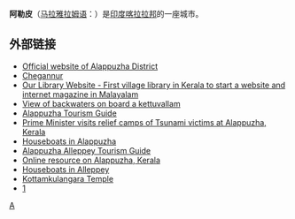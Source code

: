 {{Infobox Settlement
| name = 阿勒皮<br />ആലപ്പുഴ
| image_skyline = 
| imagesize = 
| image_caption = 
| image_flag = 
| image_shield = 
| pushpin_map = India 
| pushpin_label_position = bottom
| subdivision_type = 国家
| subdivision_name = {{IND}}
| subdivision_type1 = [[印度行政区划|邦]]
| subdivision_name1 = [[喀拉拉邦|喀拉拉邦]]
| elevation_m = 
| elevation_ft = 
| area_total_km2 = 1414
| population_as_of = 2001年
| population_total = 2105349
| population_density_km2 = auto
| timezone = [[印度标准时间|IST]]
| utc_offset = +5:30
| timezone_DST = 
| utc_offset_DST = 
| latd = 9
| latm = 29
| lats = 24
| latNS = N
| longd = 76
| longm = 19
| longs = 48
| longEW = E
| postal_code_type = 
| postal_code = 
| website =  
}}
'''阿勒皮'''（[[马拉雅拉姆语|马拉雅拉姆语]]：'''{{lang|ml|ആലപ്പുഴ}}'''）是[[印度|印度]][[喀拉拉邦|喀拉拉邦]]的一座城市。

== 外部链接 ==
* [http://alappuzha.nic.in/ Official website of Alappuzha District] {{Wayback|url=http://alappuzha.nic.in/ |date=20110621040935 }}
* [https://web.archive.org/web/20110721153326/http://www.chengannur.in/ Chegannur]
* [http://www.our-library.org/ Our Library Website - First village library in Kerala to start a website and internet magazine in Malayalam] {{Wayback|url=http://www.our-library.org/ |date=20210304060920 }}
* [http://www.flickr.com/photos/ezee123/185280254/ View of backwaters on board a kettuvallam] {{Wayback|url=http://www.flickr.com/photos/ezee123/185280254/ |date=20140216191216 }}
* [https://web.archive.org/web/20080911212332/http://www.downtokerala.in/Alapuzha.htm Alappuzha Tourism Guide]
* [http://news.newkerala.com/kerala-news/?action=fullnews&id=52886 Prime Minister visits relief camps of Tsunami victims at Alappuzha, Kerala]{{Dead link|date=2018年9月 |bot=InternetArchiveBot |fix-attempted=yes }}
* [http://www.houseboatskerala.in/ Houseboats in Alappuzha] {{Wayback|url=http://www.houseboatskerala.in/ |date=20210410235757 }}
* [https://web.archive.org/web/20080915043351/http://hikerala.googlepages.com/Alapuzha.htm Alappuzha Alleppey Tourism Guide ]
* [http://www.alappuzhaonline.com Online resource on Alappuzha, Kerala] {{Wayback|url=http://www.alappuzhaonline.com/ |date=20210210230429 }}
* [http://www.realdreamskerala.com/ Houseboats in Alleppey] {{Wayback|url=http://www.realdreamskerala.com/ |date=20210118194542 }}
* [http://kottamkulangara.com/ Kottamkulangara Temple] {{Wayback|url=http://kottamkulangara.com/ |date=20190506135424 }}
* [http://www.huffingtonpost.com/karin-badt/clips-from-india-no-tiger_b_120280.html] {{Wayback|url=http://www.huffingtonpost.com/karin-badt/clips-from-india-no-tiger_b_120280.html |date=20160311011610 }}

{{India-stub}}

[[Category:喀拉拉邦城镇|A]]